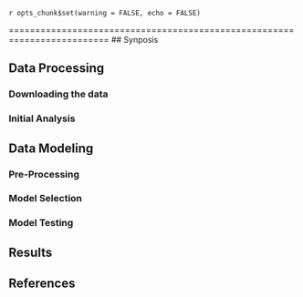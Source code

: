 `r opts_chunk$set(warning = FALSE, echo = FALSE)`

=========================================================================
## Synposis

## Data Processing

### Downloading the data

### Initial Analysis

## Data Modeling

### Pre-Processing

### Model Selection

### Model Testing

## Results

## References
